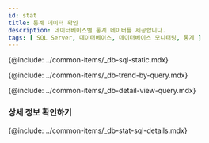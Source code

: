 ```yaml
---
id: stat
title: 통계 데이터 확인
description: 데이터베이스별 통계 데이터를 제공합니다.
tags: [ SQL Server, 데이터베이스, 데이터베이스 모니터링, 통계 ]
---
```



{@include: ../common-items/_db-sql-static.mdx} 

{@include: ../common-items/_db-trend-by-query.mdx}

{@include: ../common-items/_db-detail-view-query.mdx} 

### 상세 정보 확인하기

{@include: ../common-items/_db-stat-sql-details.mdx}

<!-- mysql, mariadb 지원 -->
<!-- {@include: ../common-items/_db-database-size.mdx} -->

<!-- oracle, tibero -->
<!-- {@include: ../common-items/_db-tablespace-size.mdx}-->

<!-- oracle, tibero -->
<!-- {@include: ../common-items/_db-sga-size.mdx} -->